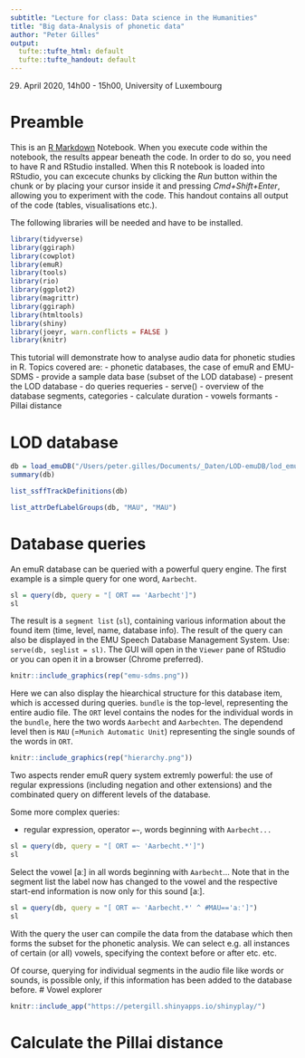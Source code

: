 ```yaml
---
subtitle: "Lecture for class: Data science in the Humanities"
title: "Big data-Analysis of phonetic data"
author: "Peter Gilles"
output:
  tufte::tufte_html: default
  tufte::tufte_handout: default
---
```


29. April 2020, 14h00 - 15h00, University of Luxembourg

# Preamble {-}

This is an [R Markdown](http://rmarkdown.rstudio.com) Notebook. When you execute code within the notebook, the results appear beneath the code. In order to do so, you need to have R and RStudio installed. When this R notebook is loaded into RStudio, you can excecute chunks by clicking the *Run* button within the chunk or by placing your cursor inside it and pressing *Cmd+Shift+Enter*, allowing you to experiment with the code. This handout contains all output of the code (tables, visualisations etc.).

The following libraries will be needed and have to be installed.
```r
library(tidyverse)
library(ggiraph)
library(cowplot)
library(emuR)
library(tools)
library(rio)
library(ggplot2)
library(magrittr)
library(ggiraph)
library(htmltools)
library(shiny)
library(joeyr, warn.conflicts = FALSE )
library(knitr)
```

This tutorial will demonstrate how to analyse audio data for phonetic studies in R. Topics covered are:
- phonetic databases, the case of emuR and EMU-SDMS
- provide a sample data base (subset of the LOD database)
- present the LOD database
- do queries
  requeries
- serve()
- overview of the database
  segments, categories
- calculate duration
- vowels formants
- Pillai distance

# LOD database
```r
db = load_emuDB("/Users/peter.gilles/Documents/_Daten/LOD-emuDB/lod_emuDB")
summary(db)
```

```r
list_ssffTrackDefinitions(db)
```

```r
list_attrDefLabelGroups(db, "MAU", "MAU")
```

# Database queries

An emuR database can be queried with a powerful query engine. The first example is a simple query for one word, `Aarbecht`.

```r
sl = query(db, query = "[ ORT == 'Aarbecht']")
sl
```

The result is a `segment list` (`sl`), containing various information about the found item (time, level, name, database info). The result of the query can also be displayed in the EMU Speech Database Management System. Use: `serve(db, seglist = sl)`. The GUI will open in the `Viewer` pane of RStudio or you can open it in a browser (Chrome preferred).

```r
knitr::include_graphics(rep("emu-sdms.png"))
```

Here we can also display the hiearchical structure for this database item, which is accessed during queries. `bundle` is the top-level, representing the entire audio file. The `ORT` level contains the nodes for the individual words in the `bundle`, here the two words `Aarbecht` and `Aarbechten`. The dependend level then is `MAU` (=`Munich Automatic Unit`) representing the single sounds of the words in `ORT`. 

```r
knitr::include_graphics(rep("hierarchy.png"))
```

Two aspects render emuR query system extremly powerful: the use of regular expressions (including negation and other extensions) and the combinated query on different levels of the database.

Some more complex queries:

- regular expression, operator `=~`, words beginning with `Aarbecht...`
```r
sl = query(db, query = "[ ORT =~ 'Aarbecht.*']")
sl
```

Select the vowel [aː] in all words beginning with `Aarbecht`... Note that in the segment list the label now has changed to the vowel and the respective start-end information is now only for this sound [aː].

```r
sl = query(db, query = "[ ORT =~ 'Aarbecht.*' ^ #MAU=='aː']")
sl
```

With the query the user can compile the data from the database which then forms the subset for the phonetic analysis. We can select e.g. all instances of certain (or all) vowels, specifying the context before or after etc. etc.

Of course, querying for individual segments in the audio file like words or sounds, is possible only, if this information has been added to the database before.
# Vowel explorer
```r
knitr::include_app("https://petergill.shinyapps.io/shinyplay/")
```

# Calculate the Pillai distance



